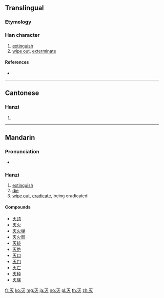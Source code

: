 {{also|滅}}
==Translingual==

===Etymology===
{{Han simp|烕|f=戊|t=&nbsp;}}

===Han character===
{{Han char|rn=86|rad=火|as=01|sn=5|four=|canj=MF,XMF}}

# [[extinguish]]
# [[wipe out]], [[exterminate]]

====References====
* {{Han ref|kx=0665.031|hdz=32188.010|uh=706D|ud=28781}}

----

==Cantonese==

===Hanzi===
{{yue-hanzi|jyut=mit6|y=mit6|tra=滅}}

# {{defn|lang=yue|sort=火01}}

----

==Mandarin==

===Pronunciation===
* {{audio|Zh-miè.ogg|Audio|lang=cmn}}

===Hanzi===
{{cmn-hanzi|tra=滅|pin=[[lìng]] ([[ling4]]), [[miè]] ([[mie4]])|wg=ling<sup>4</sup>, mieh<sup>4</sup>}}

# [[extinguish]]
# [[die]]
# [[wipe out]], [[eradicate]], being eradicated

====Compounds====
* [[灭顶]]
* [[灭火]]
* [[灭火弹]]
* [[灭火器]]
* [[灭迹]]
* [[灭绝]]
* [[灭口]]
* [[灭门]]
* [[灭亡]]
* [[灭种]]
* [[灭族]]

[[fr:灭]]
[[ko:灭]]
[[mg:灭]]
[[ja:灭]]
[[no:灭]]
[[pl:灭]]
[[th:灭]]
[[zh:灭]]